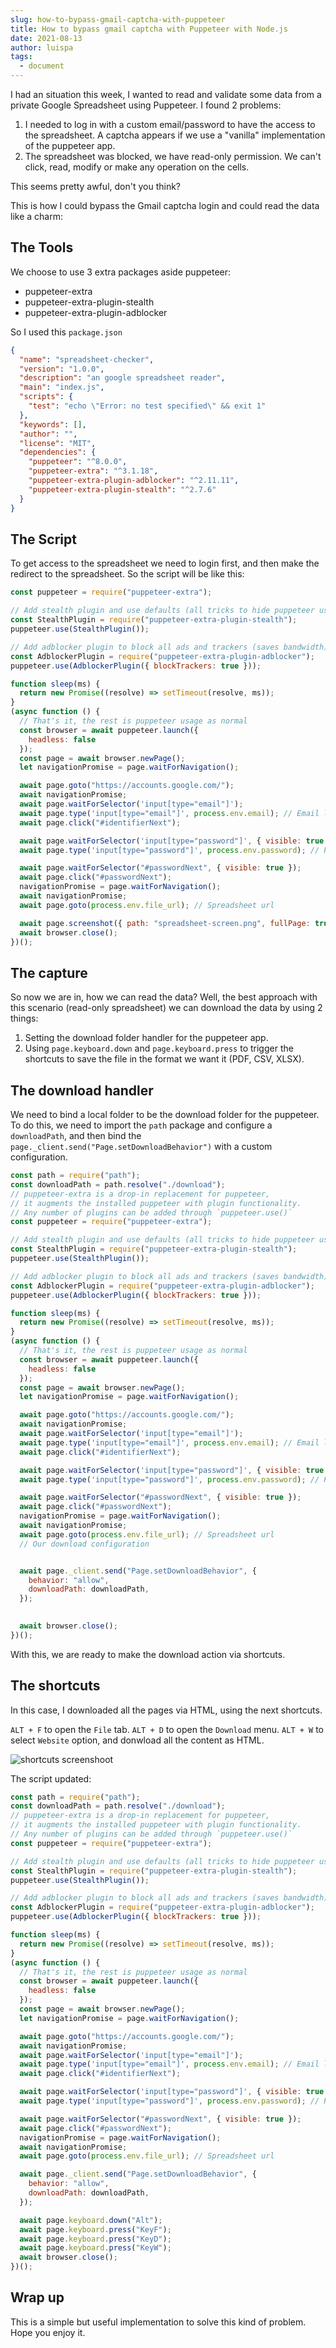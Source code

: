 ```yaml
---
slug: how-to-bypass-gmail-captcha-with-puppeteer
title: How to bypass gmail captcha with Puppeteer with Node.js
date: 2021-08-13
author: luispa
tags:
  - document
---
```

I had an situation this week, I wanted to read and validate some data from a private Google Spreadsheet using Puppeteer. I found 2 problems:

1. I needed to log in with a custom email/password to have the access to the spreadsheet. A captcha appears if we use a "vanilla" implementation of the puppeteer app.
2. The spreadsheet was blocked, we have read-only permission. We can't click, read, modify or make any operation on the cells.

This seems pretty awful, don't you think?

This is how I could bypass the Gmail captcha login and could read the data like a charm:

## The Tools

We choose to use 3 extra packages aside puppeteer:

* puppeteer-extra
* puppeteer-extra-plugin-stealth
* puppeteer-extra-plugin-adblocker

So I used this `package.json`

```json
{
  "name": "spreadsheet-checker",
  "version": "1.0.0",
  "description": "an google spreadsheet reader",
  "main": "index.js",
  "scripts": {
    "test": "echo \"Error: no test specified\" && exit 1"
  },
  "keywords": [],
  "author": "",
  "license": "MIT",
  "dependencies": {
    "puppeteer": "^8.0.0",
    "puppeteer-extra": "^3.1.18",
    "puppeteer-extra-plugin-adblocker": "^2.11.11",
    "puppeteer-extra-plugin-stealth": "^2.7.6"
  }
}
```

## The Script

To get access to the spreadsheet we need to login first, and then make the redirect to the spreadsheet. So the script will be like this:

```javascript
const puppeteer = require("puppeteer-extra");

// Add stealth plugin and use defaults (all tricks to hide puppeteer usage)
const StealthPlugin = require("puppeteer-extra-plugin-stealth");
puppeteer.use(StealthPlugin());

// Add adblocker plugin to block all ads and trackers (saves bandwidth)
const AdblockerPlugin = require("puppeteer-extra-plugin-adblocker");
puppeteer.use(AdblockerPlugin({ blockTrackers: true }));

function sleep(ms) {
  return new Promise((resolve) => setTimeout(resolve, ms));
}
(async function () {
  // That's it, the rest is puppeteer usage as normal 
  const browser = await puppeteer.launch({
    headless: false
  });
  const page = await browser.newPage();
  let navigationPromise = page.waitForNavigation();

  await page.goto("https://accounts.google.com/");
  await navigationPromise;
  await page.waitForSelector('input[type="email"]');
  await page.type('input[type="email"]', process.env.email); // Email login
  await page.click("#identifierNext");

  await page.waitForSelector('input[type="password"]', { visible: true });
  await page.type('input[type="password"]', process.env.password); // Password login

  await page.waitForSelector("#passwordNext", { visible: true });
  await page.click("#passwordNext");
  navigationPromise = page.waitForNavigation();
  await navigationPromise;
  await page.goto(process.env.file_url); // Spreadsheet url

  await page.screenshot({ path: "spreadsheet-screen.png", fullPage: true }); // We take a screenshot to have probe of the bypass
  await browser.close();
})();
```

## The capture

So now we are in, how we can read the data? Well, the best approach with this scenario (read-only spreadsheet) we can download the data by using 2 things:

1. Setting the download folder handler for the puppeteer app.
2. Using `page.keyboard.down` and `page.keyboard.press` to trigger the shortcuts to save the file in the format we want it (PDF, CSV, XLSX).

## The download handler

We need to bind a local folder to be the download folder for the puppeteer. To do this, we need to import the `path` package and configure a `downloadPath`, and then bind the `page._client.send("Page.setDownloadBehavior")` with a custom configuration.

```javascript
const path = require("path");
const downloadPath = path.resolve("./download");
// puppeteer-extra is a drop-in replacement for puppeteer,
// it augments the installed puppeteer with plugin functionality.
// Any number of plugins can be added through `puppeteer.use()`
const puppeteer = require("puppeteer-extra");

// Add stealth plugin and use defaults (all tricks to hide puppeteer usage)
const StealthPlugin = require("puppeteer-extra-plugin-stealth");
puppeteer.use(StealthPlugin());

// Add adblocker plugin to block all ads and trackers (saves bandwidth)
const AdblockerPlugin = require("puppeteer-extra-plugin-adblocker");
puppeteer.use(AdblockerPlugin({ blockTrackers: true }));

function sleep(ms) {
  return new Promise((resolve) => setTimeout(resolve, ms));
}
(async function () {
  // That's it, the rest is puppeteer usage as normal 
  const browser = await puppeteer.launch({
    headless: false
  });
  const page = await browser.newPage();
  let navigationPromise = page.waitForNavigation();

  await page.goto("https://accounts.google.com/");
  await navigationPromise;
  await page.waitForSelector('input[type="email"]');
  await page.type('input[type="email"]', process.env.email); // Email login
  await page.click("#identifierNext");

  await page.waitForSelector('input[type="password"]', { visible: true });
  await page.type('input[type="password"]', process.env.password); // Password login

  await page.waitForSelector("#passwordNext", { visible: true });
  await page.click("#passwordNext");
  navigationPromise = page.waitForNavigation();
  await navigationPromise;
  await page.goto(process.env.file_url); // Spreadsheet url
  // Our download configuration


  await page._client.send("Page.setDownloadBehavior", {
    behavior: "allow",
    downloadPath: downloadPath,
  });

  
  await browser.close();
})();
``` 

With this, we are ready to make the download action via shortcuts.
 

## The shortcuts

In this case, I downloaded all the pages via HTML, using the next shortcuts.

`ALT + F` to open the `File` tab.
`ALT + D` to open the `Download` menu.
`ALT + W` to select `Website` option, and donwload all the content as HTML.

![shortcuts screenshoot](/images/screenshot-2021-08-13-211500.png "shortcut usage")

The script updated:

```javascript
const path = require("path");
const downloadPath = path.resolve("./download");
// puppeteer-extra is a drop-in replacement for puppeteer,
// it augments the installed puppeteer with plugin functionality.
// Any number of plugins can be added through `puppeteer.use()`
const puppeteer = require("puppeteer-extra");

// Add stealth plugin and use defaults (all tricks to hide puppeteer usage)
const StealthPlugin = require("puppeteer-extra-plugin-stealth");
puppeteer.use(StealthPlugin());

// Add adblocker plugin to block all ads and trackers (saves bandwidth)
const AdblockerPlugin = require("puppeteer-extra-plugin-adblocker");
puppeteer.use(AdblockerPlugin({ blockTrackers: true }));

function sleep(ms) {
  return new Promise((resolve) => setTimeout(resolve, ms));
}
(async function () {
  // That's it, the rest is puppeteer usage as normal 
  const browser = await puppeteer.launch({
    headless: false
  });
  const page = await browser.newPage();
  let navigationPromise = page.waitForNavigation();

  await page.goto("https://accounts.google.com/");
  await navigationPromise;
  await page.waitForSelector('input[type="email"]');
  await page.type('input[type="email"]', process.env.email); // Email login
  await page.click("#identifierNext");

  await page.waitForSelector('input[type="password"]', { visible: true });
  await page.type('input[type="password"]', process.env.password); // Password login

  await page.waitForSelector("#passwordNext", { visible: true });
  await page.click("#passwordNext");
  navigationPromise = page.waitForNavigation();
  await navigationPromise;
  await page.goto(process.env.file_url); // Spreadsheet url

  await page._client.send("Page.setDownloadBehavior", {
    behavior: "allow",
    downloadPath: downloadPath,
  });

  await page.keyboard.down("Alt");
  await page.keyboard.press("KeyF");
  await page.keyboard.press("KeyD");
  await page.keyboard.press("KeyW");
  await browser.close();
})();

```

## Wrap up

This is a simple but useful implementation to solve this kind of problem. Hope you enjoy it.
